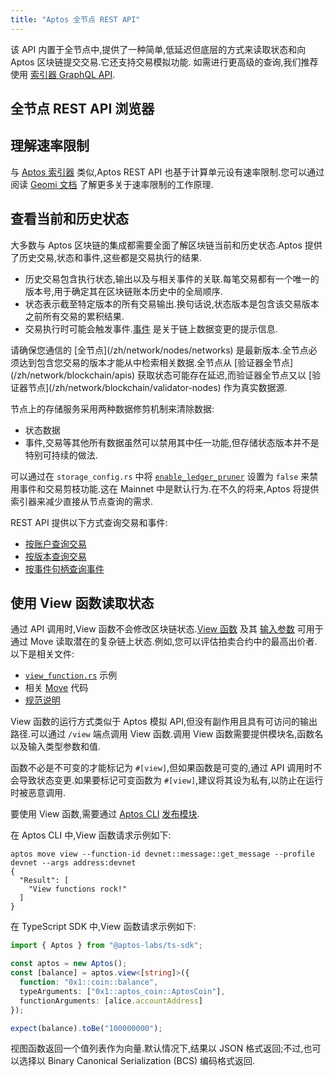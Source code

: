 ```yaml
---
title: "Aptos 全节点 REST API"
---
```



该 API 内置于全节点中,提供了一种简单,低延迟但底层的方式来读取状态和向 Aptos 区块链提交交易.它还支持交易模拟功能.
如需进行更高级的查询,我们推荐使用 [索引器 GraphQL API](/zh/build/indexer).

## 全节点 REST API 浏览器

<CardGrid>
  <LinkCard href="https://api.mainnet.aptoslabs.com/v1/spec#/" title="主网全节点 REST API" description="主网 REST API 浏览器" target="_blank" />

  <LinkCard href="https://api.testnet.aptoslabs.com/v1/spec#/" title="测试网全节点 REST API" description="测试网 REST API 浏览器" target="_blank" />

  <LinkCard href="https://api.devnet.aptoslabs.com/v1/spec#/" title="开发网全节点 REST API" description="开发网 REST API 浏览器" target="_blank" />
</CardGrid>

## 理解速率限制

与 [Aptos 索引器](/zh/build/indexer/indexer-api) 类似,Aptos REST API 也基于计算单元设有速率限制.您可以通过阅读 [Geomi 文档](https://geomi.dev/docs/admin/billing) 了解更多关于速率限制的工作原理.

## 查看当前和历史状态

大多数与 Aptos 区块链的集成都需要全面了解区块链当前和历史状态.Aptos 提供了历史交易,状态和事件,这些都是交易执行的结果.

- 历史交易包含执行状态,输出以及与相关事件的关联.每笔交易都有一个唯一的版本号,用于确定其在区块链账本历史中的全局顺序.
- 状态表示截至特定版本的所有交易输出.换句话说,状态版本是包含该交易版本之前所有交易的累积结果.
- 交易执行时可能会触发事件.[事件](/zh/network/blockchain/events) 是关于链上数据变更的提示信息.

<Aside type="note">
  请确保您通信的 [全节点](/zh/network/nodes/networks) 是最新版本.全节点必须达到包含您交易的版本才能从中检索相关数据.全节点从 [验证器全节点](/zh/network/blockchain/apis) 获取状态可能存在延迟,而验证器全节点又以 [验证器节点](/zh/network/blockchain/validator-nodes) 作为真实数据源.
</Aside>

节点上的存储服务采用两种数据修剪机制来清除数据:

- 状态数据
- 事件,交易等其他所有数据虽然可以禁用其中任一功能,但存储状态版本并不是特别可持续的做法.

可以通过在 `storage_config.rs` 中将 [`enable_ledger_pruner`](https://github.com/aptos-labs/aptos-core/blob/cf0bc2e4031a843cdc0c04e70b3f7cd92666afcf/config/src/config/storage_config.rs#L141) 设置为 `false` 来禁用事件和交易剪枝功能.这在 Mainnet 中是默认行为.在不久的将来,Aptos 将提供索引器来减少直接从节点查询的需求.

REST API 提供以下方式查询交易和事件:

- [按账户查询交易](https://api.devnet.aptoslabs.com/v1/spec#/operations/get_account_transactions)
- [按版本查询交易](https://api.devnet.aptoslabs.com/v1/spec#/operations/get_transaction_by_version)
- [按事件句柄查询事件](https://api.devnet.aptoslabs.com/v1/spec#/operations/get_events_by_event_handle)

## 使用 View 函数读取状态

通过 API 调用时,View 函数不会修改区块链状态.[View 函数](https://github.com/aptos-labs/aptos-core/blob/main/api/src/view_function.rs) 及其 [输入参数](https://github.com/aptos-labs/aptos-core/blob/main/api/types/src/view.rs) 可用于通过 Move 读取潜在的复杂链上状态.例如,您可以评估拍卖合约中的最高出价者.以下是相关文件:

- [`view_function.rs`](https://github.com/aptos-labs/aptos-core/blob/main/api/src/tests/view_function.rs) 示例
- 相关 [Move](https://github.com/aptos-labs/aptos-core/blob/90c33dc7a18662839cd50f3b70baece0e2dbfc71/aptos-move/framework/aptos-framework/sources/coin.move#L226) 代码
- [规范说明](https://github.com/aptos-labs/aptos-core/blob/90c33dc7a18662839cd50f3b70baece0e2dbfc71/api/doc/spec.yaml#L8513)

View 函数的运行方式类似于 Aptos 模拟 API,但没有副作用且具有可访问的输出路径.可以通过 `/view` 端点调用 View 函数.调用 View 函数需要提供模块名,函数名以及输入类型参数和值.

函数不必是不可变的才能标记为 `#[view]`,但如果函数是可变的,通过 API 调用时不会导致状态变更.如果要标记可变函数为 `#[view]`,建议将其设为私有,以防止在运行时被恶意调用.

要使用 View 函数,需要通过 [Aptos CLI](/zh/build/cli) [发布模块](/zh/build/cli/working-with-move-contracts).

在 Aptos CLI 中,View 函数请求示例如下:

```shellscript filename="终端"
aptos move view --function-id devnet::message::get_message --profile devnet --args address:devnet
{
  "Result": [
    "View functions rock!"
  ]
}
```

在 TypeScript SDK 中,View 函数请求示例如下:

```typescript filename="index.ts"
import { Aptos } from "@aptos-labs/ts-sdk";

const aptos = new Aptos();
const [balance] = aptos.view<[string]>({
  function: "0x1::coin::balance",
  typeArguments: ["0x1::aptos_coin::AptosCoin"],
  functionArguments: [alice.accountAddress]
});

expect(balance).toBe("100000000");
```

视图函数返回一个值列表作为向量.默认情况下,结果以 JSON 格式返回;不过,也可以选择以 Binary Canonical Serialization (BCS) 编码格式返回.
